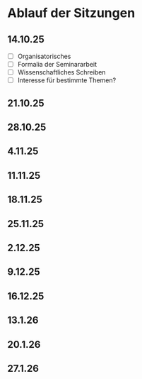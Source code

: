 # Ablauf der Sitzungen

## 14.10.25 {-}

- [ ] Organisatorisches
- [ ] Formalia der Seminararbeit
- [ ] Wissenschaftliches Schreiben
- [ ] Interesse für bestimmte Themen?

## 21.10.25 {-}

## 28.10.25 {-}

## 4.11.25 {-}

## 11.11.25 {-}

## 18.11.25 {-}

## 25.11.25 {-}

## 2.12.25 {-}

## 9.12.25 {-}

## 16.12.25 {.unnumbered}

## 13.1.26 {-}

## 20.1.26 {-}

## 27.1.26 {-}

